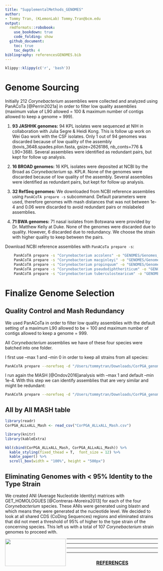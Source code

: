 ```yaml
---
title: "SupplementalMethods_GENOMES"
author: 
- Tommy Tran, (KLemonLab) Tommy.Tran@bcm.edu
output:
  rmdformats::robobook:
    use_bookdown: true
    code_folding: show
  github_document:
    toc: true
    toc_depth: 4
bibliography: referencesGENOMES.bib
---
```


```r
klippy::klippy(c('r', 'bash'))
```

# Genome Sourcing

Initially 212 *Corynebacterium* assemblies were collected and analyzed using PanACoTa [@Perrin2021a] in order to filter low quality assemblies (maximum value of L90 allowed = 100 & maximum number of contigs allowed to keep a genome = 999).

1.  **93 JASHHK genomes:** 94 KPL isolates were sequenced at NIH in collaboration with Julia Segre & Heidi Kong. This is follow up work on Wei Gao work with the CSF isolates. Only 1 out of 94 genomes was discarded because of low quality of the assembly (bovis_3648.spades.pilon.fasta, gsize=2626186, nb_conts=776 & L90=368). Several assemblies were identified as redundant pairs, but kept for follow up analysis.

2.  **16 BROAD genomes:** 16 KPL isolates were deposited at NCBI by the Broad as *Corynebacterium* sp. KPL#. None of the genomes were discarded because of low quality of the assembly. Several assemblies were identified as redundant pairs, but kept for follow up analysis.

3.  **32 RefSeq genomes:** We downloaded from NCBI reference assemblies using `PanACoTA prepare -s` subcommand. Default parameters were used, therefore genomes with mash distances that was not between 1e-4 and 0.06 were discarded to avoid redundant pairs or mislabeled assemblies.

4.  **71 BWA genomes:** 71 nasal isolates from Botswana were provided by Dr. Matthew Kelly at Duke. None of the genomes were discarded due to quality. However, 6 discarded due to redundancy. We choose the strain with higher quality to keep between the pairs.

Download NCBI reference assemblies with `PanACoTa prepare -s`:

```bash
    PanACoTA prepare -s "Corynebacterium accolens" -o "GENOMES/Genomes_NCBI/C_accolens"
    PanACoTA prepare -s "Corynebacterium macginleyi" -o "GENOMES/Genomes_NCBI/C_macginleyi"
    PanACoTA prepare -s "Corynebacterium propinquum" -o "GENOMES/Genomes_NCBI/C_propinquum"
    PanACoTA prepare -s "Corynebacterium pseudodiphtheriticum" -o "GENOMES/Genomes_NCBI/C_pseudodiphtheriticum"
    PanACoTA prepare -s "Corynebacterium tuberculostearicum" -o "GENOMES/Genomes_NCBI/C_tuberculostearicum"
```

# Finalize Genome Selection

## Quality Control and Mash Redundancy

We used PanACoTa in order to filter low quality assemblies with the default setting of a maximum L90 allowed to be = 100 and maximum number of contigs allowed to keep a genome = 999.

All *Corynebacterium* assemblies we have of these four species were batched into one folder.

I first use --max 1 and --min 0 in order to keep all strains from all species:

```bash
PanACoTA prepare --norefseq -d "/Users/tommytran/Downloads/CorPGA_genomes_final" -o "/Users/tommytran/Downloads/MASH_CorPGA_Final" --max 1 --min 0 
```

I run again the MASH [@Ondov2016]analysis with --max 1 and default --min 1e-4. With this step we can identify assemblies that are very similar and might be redundant:

```bash
PanACoTA prepare --norefseq -d "/Users/tommytran/Downloads/CorPGA_genomes_final" -o "/Users/tommytran/Downloads/MASH_CorPGA_Final_MinMash" --max 1 -M --info "/Users/tommytran/Downloads/MASH_CorPGA_Final/LSTINFO-NA-filtered-0.0_1.0.txt"
```

## All by All MASH table

```r
library(readr)
CorPGA_ALLxALL_Mash <- read_csv("CorPGA_ALLxALL_Mash.csv")
```

```r
library(knitr)
library(kableExtra)
```

```r
kbl(cbind(CorPGA_ALLxALL_Mash, CorPGA_ALLxALL_Mash)) %>%
  kable_styling(fixed_thead = T,  font_size = 12) %>%
  kable_paper() %>%
  scroll_box(width = "100%", height = "500px")
```

## Eliminating Genomes with **\<** 95% Identity to the Type Strain

We created ANI (Average Nucleotide Identity) matrices with GET_HOMOLOGUES [@Contreras-Moreira2013] for each of the four *Corynebacterium* species. These ANIs were generated using blastn and which means they were generated at the nucleotide level. We decided to look at all shared CDS (CoDing Sequences) regions and eliminated strains that did not meet a threshold of 95% of higher to the type strain of the concerning species. This left us with a total of 107 *Corynebacterium* strain genomes to proceed with.

<img src="images/Department-of-Molecular-Virology-&amp;-Microbiologyy-Horz-GRAY.png" align="left" width="200" height="90"/>

------------------------------------------------------------------------

------------------------------------------------------------------------

------------------------------------------------------------------------

------------------------------------------------------------------------

<center>

<h3>[REFERENCES]{.underline}</h3>

</center>

